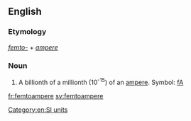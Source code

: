 ==English==

===Etymology===
''[[femto-]]'' + ''[[ampere]]''

===Noun===
{{en-noun}}

# A billionth of a millionth (10<sup>-15</sup>) of an [[ampere]]. Symbol: [[fA]]

[[Category:en:SI units]]

[[fr:femtoampere]]
[[sv:femtoampere]]
